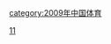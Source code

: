 {{Catnav|頁面分類|...|每年體育|2000年代體育|2009年體育}}
{{Catnav|頁面分類|...|各國體育|中国体育|中华人民共和国全运会}}
{{Catmore}}

[[Category:中华人民共和国全国运动会|11]]
[[category:2009年中国体育|category:2009年中国体育]]